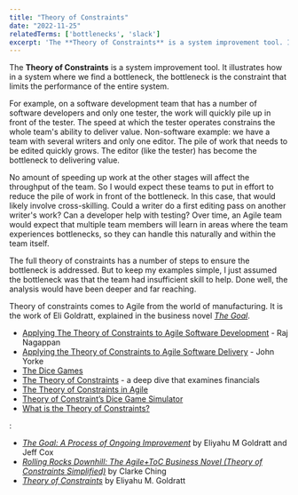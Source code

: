 ```yaml
---
title: "Theory of Constraints"
date: "2022-11-25"
relatedTerms: ['bottlenecks', 'slack']
excerpt: 'The **Theory of Constraints** is a system improvement tool. It illustrates how in a system'
---
```


The **Theory of Constraints** is a system improvement tool. It illustrates how in a system where we find a bottleneck, the bottleneck is the constraint that limits the performance of the entire system.

For example, on a software development team that has a number of software developers and only one tester, the work will quickly pile up in front of the tester. The speed at which the tester operates constrains the whole team's ability to deliver value. Non-software example: we have a team with several writers and only one editor. The pile of work that needs to be edited quickly grows. The editor (like the tester) has become the bottleneck to delivering value.

No amount of speeding up work at the other stages will affect the throughput of the team. So I would expect these teams to put in effort to reduce the pile of work in front of the bottleneck. In this case, that would likely involve cross-skilling. Could a writer do a first editing pass on another writer's work? Can a developer help with testing? Over time, an Agile team would expect that multiple team members will learn in areas where the team experiences bottlenecks, so they can handle this naturally and within the team itself.

The full theory of constraints has a number of steps to ensure the bottleneck is addressed. But to keep my examples simple, I just assumed the bottleneck was that the team had insufficient skill to help. Done well, the analysis would have been deeper and far reaching.

Theory of constraints comes to Agile from the world of manufacturing. It is the work of Eli Goldratt, explained in the business novel [_The Goal_](https://www.amazon.ca/Goal-Process-Ongoing-Improvement/dp/0566086654/&tag=notesfromatoo-20).

<HighlightBox heading="Resource Links" variant="resourceLinks">

- [Applying The Theory of Constraints to Agile Software Development](https://medium.com/agileinsider/applying-the-theory-of-constraints-to-agile-software-development-6faf7db1667f) - Raj Nagappan
- [Applying the Theory of Constraints to Agile Software Delivery](https://yorkesoftware.com/2017/07/03/%EF%BB%BFapplying-the-theory-of-constraints-to-agile-software-delivery/) - John Yorke
- [The Dice Games](https://www.the-dice-game.com/index.html)
- [The Theory of Constraints](https://lostechies.com/wp-content/uploads/2011/04/TheoryOfConstraints-ProductivityMetricsInSoftwareDevelopment.pdf) - a deep dive that examines financials
- [The Theory of Constraints in Agile](https://www.leadingagile.com/2018/03/the-theory-of-constraints-in-agile/)
- [Theory of Constraint’s Dice Game Simulator](https://medium.com/timspirit/theory-of-constraints-dice-game-simulator-872e45f08e4c)
- [What is the Theory of Constraints?](https://www.leanproduction.com/theory-of-constraints/)

</HighlightBox>

<HighlightBox heading="Related Books" variant="relatedBooks">:

- [_The Goal: A Process of Ongoing Improvement_](https://www.amazon.ca/Goal-Process-Ongoing-Improvement/dp/0884271951/&tag=notesfromatoo-20) by Eliyahu M Goldratt and Jeff Cox
- [_Rolling Rocks Downhill: The Agile+ToC Business Novel (Theory of Constraints Simplified)_](https://www.amazon.ca/gp/product/B00PJ8HBW8/&tag=notesfromatoo-20) by Clarke Ching
- [_Theory of Constraints_](https://www.amazon.ca/Called-Theory-Constraints-Should-Implemented/dp/0884270858/&tag=notesfromatoo-20) by Eliyahu M. Goldratt

</HighlightBox>
